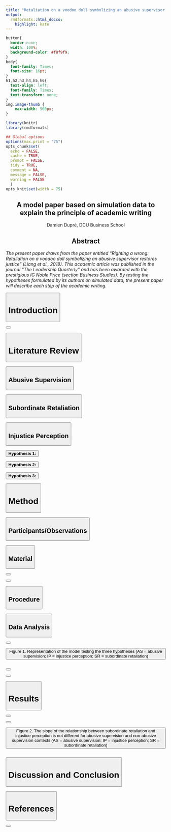 ```yaml
---
title: "Retaliation on a voodoo doll symbolizing an abusive supervisor restores justice"
output:
  rmdformats::html_docco:
    highlight: kate
---
```


```css
button{
  border:none;
  width: 100%;
  background-color: #f8f9f9;
}
body{
  font-family: Times;
  font-size: 16pt;
}
h1,h2,h3,h4,h5,h6{
  text-align: left;
  font-family: Times;
  text-transform: none;
}
img.image-thumb {
    max-width: 500px;
}
```

```r
library(knitr)
library(rmdformats)

## Global options
options(max.print = "75")
opts_chunk$set(
  echo = FALSE,
  cache = TRUE,
  prompt = FALSE,
  tidy = TRUE,
  comment = NA,
  message = FALSE,
  warning = FALSE
  )
opts_knit$set(width = 75)
```

<script>
function typeWriter(messageToShow, targetElement, timeBetween, currentPos = 0) {
  if (currentPos < messageToShow.length) {
    document.getElementById(targetElement).innerHTML += messageToShow.charAt(currentPos);
    currentPos++;
    setTimeout(function() { typeWriter(messageToShow, targetElement, timeBetween, currentPos); }, timeBetween);
  }
}

function figure(url, targetElement) {
  document.getElementById(targetElement).src = url.replace('90x90', '225x225');
}

</script>

<center>
## A model paper based on simulation data to explain the principle of academic writing

Damien Dupré, DCU Business School

## Abstract
</center>
*The present paper draws from the paper entitled "Righting a wrong: Retaliation on a voodoo doll symbolizing an abusive supervisor restores justice" (Liang et al., 2018). This academic article was published in the journal "The Leadership Quarterly" and has been awarded with the prestigious IG Noble Price (section Business Studies). By testing the hypotheses formulated by its authors on simulated data, the present paper will describe each step of the academic writing.*

<button onclick="typeWriter(
  'Abusive supervision is a problem for the mental well-being of employees. In cases of behaviours charactering abusive supervision such as such as public ridicule, yelling, scapegoating, or other forms of supervisor mistreatment, employees will have to deploy coping-mechanisms in order to preserve enough motivation to work in this negative environment. The premise of the paper Righting a wrong: Retaliation on a voodoo doll symbolizing an abusive supervisor restores justice is that `a natural response for the subordinate is to directly retaliate against the abusive supervisor` (Liang et al., 2018, p. 443). This premise is probably what made the paper published by Liang et al. (2018) an excellent candidate for the IG Nobel. However, this paper has an excellent structure and a very robust method. For these reasons, it will be used as example of how to write an academic paper.', 
  'introduction1', 
  5
  )">
<h1>Introduction</h1>
</button>
<p id="introduction1"></p>

<button onclick="typeWriter(
  'The first step of an academic paper is the Introduction section which is supposed 1) to present the problem that the paper is trying to understand and 2) to end with the author’s research question. Here the research question of Liang et al. (2018) can be summarised as the following: How abusive supervision and subordinate retaliation influence the subordinate injustice perception?', 
  'introduction2', 
  5
  )">
</button>
<p id="introduction2"></p>

<button onclick="typeWriter(
  'The literature review is used to describe each concept included in the research question, independently, and in specific subsections. It aims to give a short and up-to-date presentation of the current state of the research involving these concepts with some example of results obtained in this research. Here, there are three concepts to investigate: abusive supervision, subordinate retaliation and subordinate injustice perception.', 
  'literature_review1',
  5
  )">
  <h1>Literature Review</h1>
</button>
<p id="literature_review1"></p>

<button onclick="typeWriter(
  'The goal of the present paper is to describe the process of academic writing and not to investigate any kind of abusive supervision, subordinate retaliation or subordinate injustice perception. This subsection is only an example of structure.', 
  'literature_review2',
  5
  )">
  <h2>Abusive Supervision</h2>
</button>
<p id="literature_review2"></p>

<button onclick="typeWriter(
  'Sections in the literature review should present the state of the art of previous scientific research investigating these variables and their relationship. It is strongly suggested to use theories that have already been published and present how they are relevant to you. You can also use references from previous research to give some context on the evidence that have been found. These scientific evidences should support the formulation of your hypotheses.', 
  'literature_review3',
  5
  )">
  <h2>Subordinate Retaliation</h2>
</button>
<p id="literature_review3"></p>

<button onclick="typeWriter(
  'The most important content of the literature review is the formulation of hypotheses. These hypotheses can be implicitly formulated in the body of the literature review but a common and efficient way to present the hypotheses is explicitly at the end of the literature review.', 
  'literature_review4',
  5
  )">
  <h2>Injustice Perception</h2>
</button>
<p id="literature_review4"></p>

<button onclick="typeWriter(
  'The average injustice perception in the condition of abusive supervision is higher than the average injustice perception in the condition of non-abusive supervision.', 
  'hyp1',
  5
  )">
  <b>Hypothesis 1:</b>
</button>
<b id="hyp1"></b>

<button onclick="typeWriter(
  'The injustice perception decrease when the subordinate retaliation increase.', 
  'hyp2',
  5
  )">
  <b>Hypothesis 2:</b>
</button>
<b id="hyp2"></b>

<button onclick="typeWriter(
  'The effect of subordinate retaliation on injustice perception in the condition of abusive supervision is higher than in the condition of non-abusive supervision.', 
  'hyp3',
  5
  )">
  <b>Hypothesis 3:</b>
</button>
<b id="hyp3"></b>

<button onclick="typeWriter(
  'The method section usually describes the participants/observations, the material used to collect the data, the procedure followed by the authors and the analyses performed.', 
  'method', 
  5
  )">
  <h1>Method</h1>
</button>
<p id="method"></p>

<button onclick="typeWriter(
  'In general, the participant section indicates the average age with standard deviation, the number of male and female participants (and other answers) and their origin. This selection also states how they were recruited or selected. Here, 2000 participants are created randomly.', 
  'participants', 
  5
  )">
  <h2>Participants/Observations</h2>
</button>
<p id="participants"></p>

<button onclick="typeWriter(
  'To manipulate abusive supervision, Liang et al. (2018) have asked their participants to imagine themselves in a condition of abusive supervision or non-abusive supervision. Consequently, this variable is categorical with two categories: abusive (N = 1015) and non-abusive (N = 985).', 
  'material1', 
  5
  )">
  <h2>Material</h2>
</button>
<p id="material1"></p>

<button onclick="typeWriter(
  'The method that Liang et al. (2018) used to measure subordinate retaliation is original and novel. They asked some of their participants to use a virtual voodoo doll as if they were the subordinate imagining that the doll was the abusive supervisor. Liang et al. (2018) examined whether participants used or not the virtual voodoo doll. However, for the purposes of this paper, it is considered how long participants are using the virtual voodoo doll (measured in seconds). As a result the variable is continuous which explains how Hypothesis 2 is formulated.', 
  'material2', 
  5
  )">
</button>
<p id="material2"></p>

<button onclick="typeWriter(
  'Liang et al. (2018) used a word completion task to measure subordinate injustice perception. In this task, five words have missing letters, and have to be completed so that they become either a neutral word or a negative word. The ratio of negative words used among the five words is supposed to reveal the injustice perception still felt by the subordinate. The measurement of subordinate injustice perception is simulated to have the same shape as the data obtained from this task.', 
  'material3', 
  5
  )">
</button>
<p id="material3"></p>

<button onclick="typeWriter(
  'As indicated previous, the data are simulated.', 
  'procedure', 
  5
  )">
  <h2>Procedure</h2>
</button>
<p id="procedure"></p>

<button onclick="typeWriter(
  'Here comes the main part of the method section. The absence of a Data Analysis section in an academic paper reveals its poor quality. However, by including both the graphic representation of the model tested and its corresponding equation, authors can display the robustness of their analyses.', 
  'data_analysis', 
  5
  )">
  <h2>Data Analysis</h2>
</button>
<p id="data_analysis"></p>

<button onclick="typeWriter(
  'The model is represented Figure 1 where AS is abusive supervision, IP is injustice perception, and SR is subordinate retaliation. It shows a classic moderation model which is the alternative name for interaction effect. A note of caution; a default moderation model includes not only the interaction-effect hypothesis but also the main effect hypotheses of the two predictors which is not obvious from the model representation.', 
  'data_analysis2', 
  5
  )">
</button>
<p id="data_analysis2"></p>

<button onclick="figure(
  'https://raw.githubusercontent.com/damien-dupre/hypothesis_testing/master/doc/figure_1.png',
  'fig1'
)">
Figure 1. Representation of the model testing the three hypotheses (AS = abusive supervision; IP = injustice perception; SR = subordinate retaliation)
</button>

<img id="fig1" src="https://maps.gstatic.com/mapfiles/markers2/dd-via-transparent.png" alt="" />

<button onclick="typeWriter(
  'In a model each arrow is an hypothesis, also represented by the symbol β. The test of all hypotheses in the same model will be done by analysing the following equation: IP = β0 + β1 AS + β2 SR +_3 AS * SR + ε',
  'data_analysis3', 
  5
  )">
</button>
<p id="data_analysis3"></p>

<button onclick="typeWriter(
  'In the slides presented earlier, the general linear regression model was presented as the unique solution to test any hypothesis with any kind of variable. The use of t-tests or ANOVA is correct but they are special cases of the linear regression models. This multiple linear regression could be tested in any statistical software but I would strongly recommend jamovi (The jamovi project, 2021).',
  'data_analysis4', 
  5
  )">
</button>
<p id="data_analysis4"></p>

<button onclick="typeWriter(
  'The results section does not have to be long; it only needs to include some information about the variables, mainly their mean and standard deviation. This information can also include validity or reliability measures if not presented in the method section. Here, the average time spent using the virtual voodoo doll was 100s (SD = 20s), the shortest time spent was 28s and the longest 167s. However, 100 values are missing from the subordinate retaliation variable (voluntarily removed). The average proportion of negative words (from the word completion task) is 49.9% (SD = 28%).',
  'results', 
  5
  )">
  <h1>Results</h1>
</button>
<p id="results"></p>

<button onclick="typeWriter(
  'Next, is the inferential statistics information, which has two parts: description of the overall model accuracy and test of each hypothesis. First, the model including both main effects of abusive supervision and subordinate retaliation as well as their interaction effect explains a significant part of subordinate injustice perception (R^2 = 0.498, F(3,1896) = 626, p < 0.001). More precisely, the model explains 49.8% of the variance of injustice perception.', 
  'results2',
  5
  )">
</button>
<p id="results2"></p>

<button onclick="typeWriter(
  'To interpret the statistics behind hypothesis testing, only the p-value is necessary. A p-value higher than indicates that the null hypothesis is true whereas a p-value lower than 0.05 indicates that the null hypothesis is rejected, and the alternative hypothesis considered as plausible. In the current simulated data, the results reveal a significant effect of abusive supervision on injustice perception (b = -0.09956, 95%CI[-0.19535,-0.00378], t(1896) = -2.039, p = 0.042). This means that being in a non-abusive supervision context decreases, on average, by 9.95% the amount of negative words in the completion task. They also reveal a significant effect of subordinate retaliation on injustice perception (b = -0.00858, 95%CI[-0.00925,-0.00790], t(1896) = -24.969, p < 0.001). More precisely, for every second spent with the virtual voodoo doll, the amount of negative words in the completion task decreases by 0.8%. Finally the results did not reveal a significant interaction effect (or moderation effect) between abusive supervision and subordinate retaliation on injustice perception (b = -0.000213, 95%CI[-0.00115,0.000724], t(1896) = -0.445, p = 0.656) as show in Figure 2.', 
  'results3',
  5
  )">
</button>
<p id="results3"></p>

<button onclick="figure(
  'https://raw.githubusercontent.com/damien-dupre/hypothesis_testing/master/doc/figure_2.png',
  'fig2'
)">
Figure 2. The slope of the relationship between subordinate retaliation and injustice perception is not different for abusive supervision and non-abusive supervision contexts (AS = abusive supervision; IP = injustice perception; SR = subordinate retaliation)
</button>

<img id="fig2" src="https://maps.gstatic.com/mapfiles/markers2/dd-via-transparent.png" alt="" />

<button onclick="typeWriter(
  'The purpose of the current paper was to display the structure of a research paper rather than actually writing a paper. In this section, authors are presenting potential explanations for the effect/non-effect obtained. Limitations regarding the data collection and data analyses can also been added in these sections. Here, the data were randomly generated. Your task is to conduct your own discussion based on the results you obtain and the hypotheses which you formulate.',
  'discussion_conclusion',
  5
  )">
  <h1>Discussion and Conclusion</h1>
</button>
<p id="discussion_conclusion"></p>

<button onclick="typeWriter(
  'Liang, L. H., Brown, D. J., Lian, H., Hanig, S., Ferris, D. L., & Keeping, L. M. (2018). Righting a wrong: Retaliation on a voodoo doll symbolizing an abusive supervisor restores justice. The Leadership Quarterly, 29(4), 443-456., 
  'references',
  5
  )">
  <h1>References</h1>
</button>
<p id="references"></p>

<button onclick="typeWriter(
  'The jamovi project (2021). jamovi (Version 1.6). Retrieved from https://www.jamovi.org.', 
  'ref2',
  5
  )">
</button>
<p id="ref2"></p>

